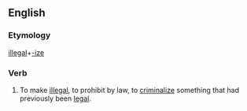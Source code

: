 ==English==

===Etymology===
[[illegal]]+[[-ize]]

===Verb===
{{en-verb|illegalizes|illegalizing|illegalized}}

# {{nonstandard}} To make [[illegal]], to prohibit by law, to [[criminalize]] something that had previously been [[legal]].